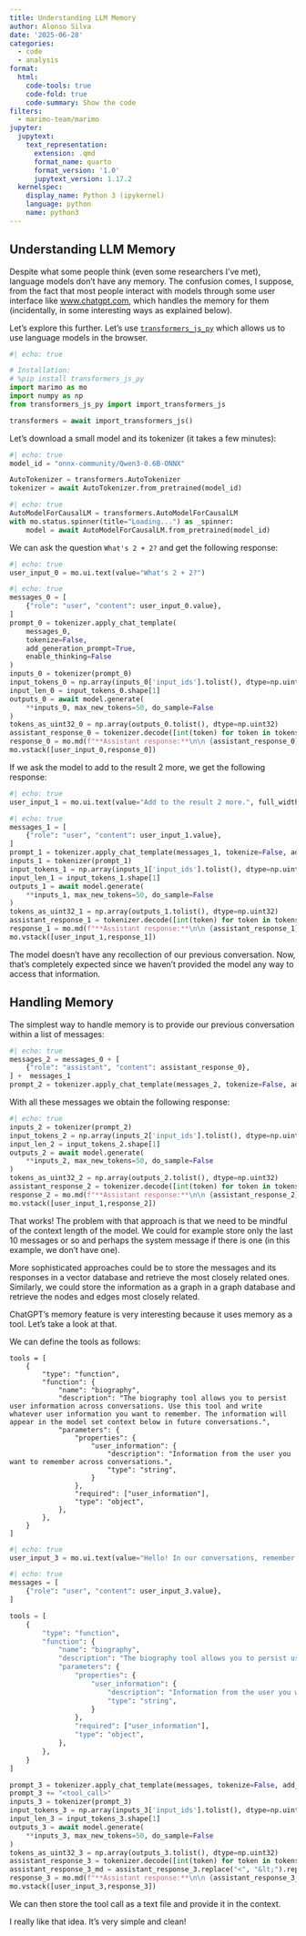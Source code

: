 ```yaml
---
title: Understanding LLM Memory
author: Alonso Silva
date: '2025-06-28'
categories:
  - code
  - analysis
format:
  html:
    code-tools: true
    code-fold: true
    code-summary: Show the code
filters:
  - marimo-team/marimo
jupyter:
  jupytext:
    text_representation:
      extension: .qmd
      format_name: quarto
      format_version: '1.0'
      jupytext_version: 1.17.2
  kernelspec:
    display_name: Python 3 (ipykernel)
    language: python
    name: python3
---
```

## Understanding LLM Memory

Despite what some people think (even some researchers I've met), language models don't have any memory.
The confusion comes, I suppose, from the fact that most people interact with models
through some user interface like [www.chatgpt.com](www.chatgpt.com), which handles the memory for them
(incidentally, in some interesting ways as explained below).

Let's explore this further. Let's use [`transformers_js_py`](https://github.com/whitphx/transformers.js.py) which allows us to use language models in the browser.

```python {.marimo}
#| echo: true

# Installation:
# %pip install transformers_js_py
import marimo as mo
import numpy as np
from transformers_js_py import import_transformers_js

transformers = await import_transformers_js()
```

Let's download a small model and its tokenizer (it takes a few minutes):

```python {.marimo}
#| echo: true
model_id = "onnx-community/Qwen3-0.6B-ONNX"

AutoTokenizer = transformers.AutoTokenizer
tokenizer = await AutoTokenizer.from_pretrained(model_id)
```

```python {.marimo}
#| echo: true
AutoModelForCausalLM = transformers.AutoModelForCausalLM
with mo.status.spinner(title="Loading...") as _spinner:
    model = await AutoModelForCausalLM.from_pretrained(model_id)
```

We can ask the question `What's 2 + 2?` and get the following response:
```python {.marimo}
#| echo: true
user_input_0 = mo.ui.text(value="What's 2 + 2?")
```

```python {.marimo}
#| echo: true
messages_0 = [
    {"role": "user", "content": user_input_0.value},
]
prompt_0 = tokenizer.apply_chat_template(
    messages_0, 
    tokenize=False, 
    add_generation_prompt=True, 
    enable_thinking=False
)
inputs_0 = tokenizer(prompt_0)
input_tokens_0 = np.array(inputs_0['input_ids'].tolist(), dtype=np.uint32)
input_len_0 = input_tokens_0.shape[1]
outputs_0 = await model.generate(
    **inputs_0, max_new_tokens=50, do_sample=False
)
tokens_as_uint32_0 = np.array(outputs_0.tolist(), dtype=np.uint32)
assistant_response_0 = tokenizer.decode([int(token) for token in tokens_as_uint32_0[0]][input_len_0:-1])
response_0 = mo.md(f"**Assistant response:**\n\n {assistant_response_0}").callout("info")
mo.vstack([user_input_0,response_0])
```

If we ask the model to add to the result 2 more, we get the following response:
```python {.marimo}
#| echo: true
user_input_1 = mo.ui.text(value="Add to the result 2 more.", full_width=True)
```

```python {.marimo}
#| echo: true
messages_1 = [
    {"role": "user", "content": user_input_1.value},
]
prompt_1 = tokenizer.apply_chat_template(messages_1, tokenize=False, add_generation_prompt=True, enable_thinking=False)
inputs_1 = tokenizer(prompt_1)
input_tokens_1 = np.array(inputs_1['input_ids'].tolist(), dtype=np.uint32)
input_len_1 = input_tokens_1.shape[1]
outputs_1 = await model.generate(
    **inputs_1, max_new_tokens=50, do_sample=False
)
tokens_as_uint32_1 = np.array(outputs_1.tolist(), dtype=np.uint32)
assistant_response_1 = tokenizer.decode([int(token) for token in tokens_as_uint32_1[0]][input_len_1:-1])
response_1 = mo.md(f"**Assistant response:**\n\n {assistant_response_1}").callout("info")
mo.vstack([user_input_1,response_1])
```


The model doesn't have any recollection of our previous conversation.
Now, that's completely expected since we haven't provided the model any way to access that information. 

## Handling Memory

The simplest way to handle memory is to provide our previous conversation within a list of messages:

```python {.marimo}
#| echo: true
messages_2 = messages_0 + [
    {"role": "assistant", "content": assistant_response_0},
] +  messages_1
prompt_2 = tokenizer.apply_chat_template(messages_2, tokenize=False, add_generation_prompt=True, enable_thinking=False)
```

With all these messages we obtain the following response:
```python {.marimo}
#| echo: true
inputs_2 = tokenizer(prompt_2)
input_tokens_2 = np.array(inputs_2['input_ids'].tolist(), dtype=np.uint32)
input_len_2 = input_tokens_2.shape[1]
outputs_2 = await model.generate(
    **inputs_2, max_new_tokens=50, do_sample=False
)
tokens_as_uint32_2 = np.array(outputs_2.tolist(), dtype=np.uint32)
assistant_response_2 = tokenizer.decode([int(token) for token in tokens_as_uint32_2[0]][input_len_2:-1])
response_2 = mo.md(f"**Assistant response:**\n\n {assistant_response_2}").callout("info")
mo.vstack([user_input_1,response_2])
```

That works! The problem with that approach is that we need to be mindful of the context length of the model.
We could for example store only the last 10 messages or so and perhaps the system message if there is one (in this example, we don't have one).

More sophisticated approaches could be to store the messages and its responses in a vector database and retrieve the most closely related ones.
Similarly, we could store the information as a graph in a graph database and retrieve the nodes and edges most closely related.

ChatGPT's memory feature is very interesting because it uses memory as a tool.
Let's take a look at that.

We can define the tools as follows:
```
tools = [
    {
        "type": "function",
        "function": {
            "name": "biography",
            "description": "The biography tool allows you to persist user information across conversations. Use this tool and write whatever user information you want to remember. The information will appear in the model set context below in future conversations.",
            "parameters": {
                "properties": {
                    "user_information": {
                        "description": "Information from the user you want to remember across conversations.",
                        "type": "string",
                    }
                },
                "required": ["user_information"],
                "type": "object",
            },
        },
    }
]
```

```python {.marimo}
#| echo: true
user_input_3 = mo.ui.text(value="Hello! In our conversations, remember that I prefer Polars to Pandas.", full_width=True)
```

```python {.marimo}
#| echo: true
messages = [
    {"role": "user", "content": user_input_3.value},
]

tools = [
    {
        "type": "function",
        "function": {
            "name": "biography",
            "description": "The biography tool allows you to persist user information across conversations. Use this tool and write whatever user information you want to remember. The information will appear in the model set context below in future conversations.",
            "parameters": {
                "properties": {
                    "user_information": {
                        "description": "Information from the user you want to remember across conversations.",
                        "type": "string",
                    }
                },
                "required": ["user_information"],
                "type": "object",
            },
        },
    }
]

prompt_3 = tokenizer.apply_chat_template(messages, tokenize=False, add_generation_prompt=True, tools=tools, enable_thinking=False)
prompt_3 += "<tool_call>"
inputs_3 = tokenizer(prompt_3)
input_tokens_3 = np.array(inputs_3['input_ids'].tolist(), dtype=np.uint32)
input_len_3 = input_tokens_3.shape[1]
outputs_3 = await model.generate(
    **inputs_3, max_new_tokens=50, do_sample=False
)
tokens_as_uint32_3 = np.array(outputs_3.tolist(), dtype=np.uint32)
assistant_response_3 = tokenizer.decode([int(token) for token in tokens_as_uint32_3[0]][input_len_3:-1])
assistant_response_3_md = assistant_response_3.replace("<", "&lt;").replace(">", "&gt;")
response_3 = mo.md(f"**Assistant response:**\n\n {assistant_response_3_md}").callout("info")
mo.vstack([user_input_3,response_3])
```

We can then store the tool call as a text file and provide it in the context.

I really like that idea. It's very simple and clean!
